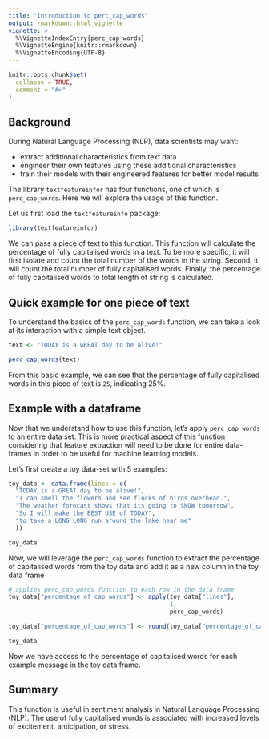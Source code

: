 ```yaml
---
title: "Introduction to perc_cap_words"
output: rmarkdown::html_vignette
vignette: >
  %\VignetteIndexEntry{perc_cap_words}
  %\VignetteEngine{knitr::rmarkdown}
  %\VignetteEncoding{UTF-8}
---
```


```r
knitr::opts_chunk$set(
  collapse = TRUE,
  comment = "#>"
)
```

## Background  


During Natural Language Processing (NLP), data scientists may want:

- extract additional characteristics from text data 
- engineer their own features using these additional characteristics 
- train their models with their engineered features for better model results

The library `textfeatureinfor` has four functions, one of which is `perc_cap_words`. Here we will explore the usage of this function.

Let us first load the `textfeatureinfo` package:
```r
library(textfeatureinfor)
```

We can pass a piece of text to this function. This function will calculate the percentage of fully capitalised words in a text. To be more specific, it will first isolate and count the total number of the words in the string. Second, it will count the total number of fully capitalised words. Finally, the percentage of fully capitalised words to total length of string is calculated.  

## Quick example for one piece of text  


To understand the basics of the `perc_cap_words` function, we can take a look at its interaction with a simple text object. 

```r
text <- "TODAY is a GREAT day to be alive!"

perc_cap_words(text)
```

From this basic example, we can see that the percentage of fully capitalised words in this piece of text is `25`, indicating 25%.

## Example with a dataframe  


Now that we understand how to use this function, let's apply `perc_cap_words` to an entire data set. This is more practical aspect of this function considering that feature extraction will need to be done for entire data-frames in order to be useful for machine learning models.

Let's first create a toy data-set with 5 examples:

```r
toy_data <- data.frame(lines = c(
  "TODAY is a GREAT day to be alive!",
  "I can smell the flowers and see flocks of birds overhead.",
  "The weather forecast shows that its going to SNOW tomorrow",
  "So I will make the BEST USE of TODAY",
  "to take a LONG LONG run around the lake near me"
  ))

toy_data
```

Now, we will leverage the `perc_cap_words` function to extract the percentage of capitalised words from the toy data and add it as a new column in the toy data frame

```r
# applies perc_cap_words function to each row in the data frame
toy_data["percentage_of_cap_words"] <- apply(toy_data["lines"], 
                                             1,
                                             perc_cap_words) 

toy_data["percentage_of_cap_words"] <- round(toy_data["percentage_of_cap_words"], 2)

toy_data
```

Now we have access to the percentage of capitalised words for each example message in the toy data frame.

## Summary  


This function is useful in sentiment analysis in Natural Language Processing (NLP). The use of fully capitalised words is associated with increased levels of excitement, anticipation, or stress.
